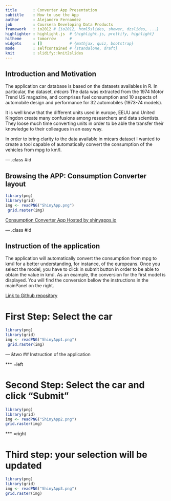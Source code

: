 ```yaml
---
title       : Converter App Presentation
subtitle    : How to use the App
author      : Alejandro Fernandez
job         : Coursera Developing Data Products
framework   : io2012 # {io2012, html5slides, shower, dzslides, ...}
highlighter : highlight.js  # {highlight.js, prettify, highlight}
hitheme     : tomorrow      # 
widgets     : []            # {mathjax, quiz, bootstrap}
mode        : selfcontained # {standalone, draft}
knit        : slidify::knit2slides
---
```


## Introduction and Motivation

The application car database is based on the datasets availables in R. In particular, the dataset, *mtcars* The data was extracted from the 1974 Motor Trend US magazine, and comprises fuel consumption and 10 aspects of automobile design and performance for 32 automobiles (1973-74 models).

It is well know that the different units used in europe, EEUU and United Kingdon create many confusions
among researchers and data scientists. They loose much time converting units in order to be able the transfer their knowledge to their colleagues in an easy way.

In order to bring clarity to the data available in mtcars dataset I wanted to create a tool capable of automatically convert the consumption of the vehicles from mpg to km/l.

--- .class #id 

## Browsing the APP: Consumption Converter layout

```r
library(png)
library(grid)
img <- readPNG("ShinyApp.png")
 grid.raster(img)
```

[Consumption Converter App Hosted by shinyapps.io ](https://spurs21.shinyapps.io/My_first_Shiny_project)

--- .class #id 

## Instruction of the application

The application will automatically convert the consumption from mpg to km/l for a better understanding, for instance, of the europeans. Once you select the model, you have to click in submit button in order to be able to obtain the value in km/l. As an example, the conversion for the first model is displayed. You will find the conversion bellow the       instructions in the mainPanel on the right.

[Link to Github repository](https://spurs21.shinyapps.io/My_first_Shiny_project)

# First Step: Select the car

```r
library(png)
library(grid)
img <- readPNG("ShinyApp1.png")
 grid.raster(img)
```

--- &two
## Instruction of the application  

*** =left

# Second Step: Select the car and click "Submit"
```r
library(png)
library(grid)
img <- readPNG("ShinyApp2.png")
grid.raster(img)
```

*** =right

# Third step: your selection will be updated
```r
library(png)
library(grid)
img <- readPNG("ShinyApp3.png")
grid.raster(img)
```

